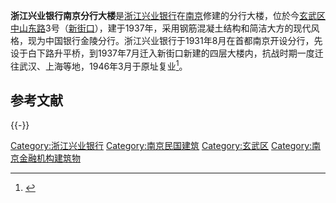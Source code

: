 {{文物保护单位
| 级别 = 市县级
| 省名 = 江苏省
| 市/县名 = 南京市
| 图片 = [[File:The_National_Commercial_Bank_of_Nanjing_02_2011-06.JPG|220px]]<br><small>浙江兴业银行旧址，2011年6月</small>
| 名称 = 浙江兴业银行旧址
| 编号 = 3-85
| 分类 = 近现代重要史迹及代表性建筑
| 所在 = [[玄武区|玄武区]]中山东路3号
| 时代 = 1937年
| 登录 = 2006年6月
}}

'''浙江兴业银行南京分行大楼'''是[[浙江兴业银行|浙江兴业银行]]在[[南京|南京]]修建的分行大楼，位於今[[玄武区|玄武区]][[中山东路_(南京)|中山东路]]3号（[[新街口_(南京)|新街口]]），建于1937年，采用钢筋混凝土结构和简洁大方的现代风格，现为中国银行金陵分行。浙江兴业银行于1931年8月在首都南京开设分行，先设于白下路升平桥，到1937年7月迁入新街口新建的四层大楼内，抗战时期一度迁往武汉、上海等地，1946年3月于原址复业<ref>{{cite web|url=http://www.jllib.cn/njmgjz.cn/kyjr/b160|title=《浙江兴业银行南京分行》|accessdate=2012-11-12|work=|publisher=南京民国建筑网|deadurl=yes|archiveurl=https://web.archive.org/web/20120812084131/http://www.jllib.cn/njmgjz.cn/kyjr/b160|archivedate=2012-08-12}}</ref>。

==参考文献==
{{Reflist}}
{{-}}

{{nanjing-stub}}
{{南京民国建筑}}
[[Category:浙江兴业银行|Category:浙江兴业银行]]
[[Category:南京民国建筑|Category:南京民国建筑]]
[[Category:玄武区|Category:玄武区]]
[[Category:南京金融机构建筑物|Category:南京金融机构建筑物]]